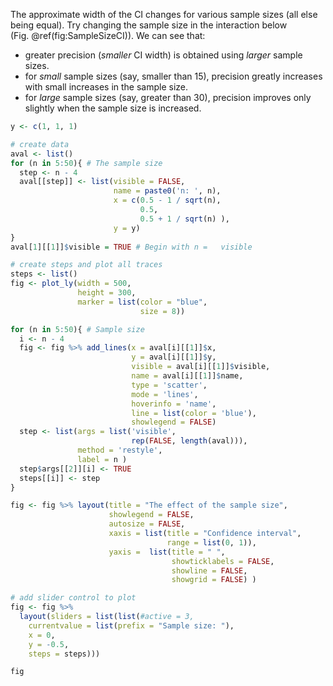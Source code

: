 The approximate width of the CI changes for various sample sizes (all else being equal).
Try changing the sample size in the interaction below (Fig.\ \@ref(fig:SampleSizeCI)).
We can see that:

* greater precision (*smaller* CI width) is obtained using *larger* sample sizes.
* for *small* sample sizes (say, smaller than $15$), precision greatly increases with small increases in the sample size.
* for *large* sample sizes (say, greater than $30$), precision improves only slightly when the sample size is increased.


```r

y <- c(1, 1, 1)

# create data
aval <- list()
for (n in 5:50){ # The sample size
  step <- n - 4 
  aval[[step]] <- list(visible = FALSE,
                       name = paste0('n: ', n),
                       x = c(0.5 - 1 / sqrt(n), 
                             0.5,
                             0.5 + 1 / sqrt(n) ),
                       y = y)
}
aval[1][[1]]$visible = TRUE # Begin with n =   visible

# create steps and plot all traces
steps <- list()
fig <- plot_ly(width = 500, 
               height = 300,
               marker = list(color = "blue",
                             size = 8))

for (n in 5:50){ # Sample size
  i <- n - 4
  fig <- fig %>% add_lines(x = aval[i][[1]]$x,
                           y = aval[i][[1]]$y,
                           visible = aval[i][[1]]$visible, 
                           name = aval[i][[1]]$name, 
                           type = 'scatter', 
                           mode = 'lines', 
                           hoverinfo = 'name', 
                           line = list(color = 'blue'), 
                           showlegend = FALSE)
  step <- list(args = list('visible', 
                           rep(FALSE, length(aval))),
               method = 'restyle',
               label = n )
  step$args[[2]][i] <- TRUE  
  steps[[i]] <- step
}

fig <- fig %>% layout(title = "The effect of the sample size",
                      showlegend = FALSE,
                      autosize = FALSE,
                      xaxis = list(title = "Confidence interval",
                                   range = list(0, 1)),
                      yaxis =  list(title = " ",
                                    showticklabels = FALSE,
                                    showline = FALSE,
                                    showgrid = FALSE) )

# add slider control to plot
fig <- fig %>%
  layout(sliders = list(list(#active = 3,
    currentvalue = list(prefix = "Sample size: "),
    x = 0,
    y = -0.5,
    steps = steps)))

fig
```
